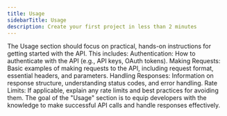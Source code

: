 ```yaml
---
title: Usage
sidebarTitle: Usage
description: Create your first project in less than 2 minutes
---
```


The Usage section should focus on practical, hands-on instructions for getting started with the API. This includes:
Authentication: How to authenticate with the API (e.g., API keys, OAuth tokens).
Making Requests: Basic examples of making requests to the API, including request format, essential headers, and parameters.
Handling Responses: Information on response structure, understanding status codes, and error handling.
Rate Limits: If applicable, explain any rate limits and best practices for avoiding them.
The goal of the "Usage" section is to equip developers with the knowledge to make successful API calls and handle responses effectively.
